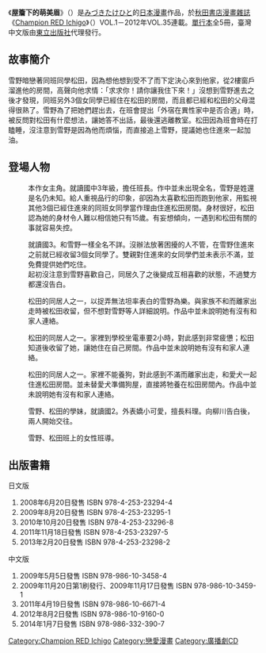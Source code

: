 {{unreferenced|time=2011-09-13T15:42:14+00:00}}
{{Infobox animanga/Headerofja
|標題= 屋簷下的萌美眉
|圖像= 
|尺寸= 
|說明= 
|日文名稱= おとまりHONEY
|英文名稱= 
|類型= 戀愛喜劇
}}
{{Infobox animanga/name
|original= 
|official= 
|formal= 屋簷下的萌美眉（{{flagicon|Taiwan}} [[東立出版社|東立出版社]]）
|common= 留宿Honey
}}
{{Infobox animanga/Manga
|標題= 
|作者= [[みづきたけひと|みづきたけひと]]
|作畫= 
|出版社= {{flagicon|Japan}} [[秋田書店|秋田書店]]<br/>{{flagicon|Taiwan}} [[東立出版社|東立出版社]]
|其他出版社= 
|連載雜誌= {{lang|ja|チャンピオンREDいちご}}
|label= 
|發售日= 
|開始= VOL.1 
|結束= 2012年VOL.35
|冊數= 全5冊
|話數= 
|其他= 
}}
{{Infobox animanga/RadioDrama
|媒體= 廣播劇CD
|標題= 
|製作= [[Frontier_Works|Frontier Works]]
|腳本= [[入江信吾|入江信吾]]
|演出= [[えのもとたかひろ|えのもとたかひろ]]
|廣播電台= 
|節目名稱= 
|書籍= 
|出版商= [[Frontier_Works|Frontier Works]]
|代理商= 
|label= 
|發售日=2008年12月25日 
|開始= 
|結束= 
|售價= 3150日圓
|銷售數量= 
|收聽率= 
|收錄時間= 
|話數= 3話+附錄1話+bonus track<br>（改編自單行本第1冊第1－3.5話）
|枚數= 1
|其他= 第4話為《Champion RED Ichigo》VOL.11附錄廣播劇CD
}}
{{Infobox animanga/Footerofja}}
《'''屋簷下的萌美眉'''》（{{lang|ja|おとまりHONEY}}）是[[みづきたけひと|みづきたけひと]]的[[日本|日本]][[漫畫|漫畫]]作品，於[[秋田書店|秋田書店]][[漫畫雜誌|漫畫雜誌]]《[[Champion_RED_Ichigo|Champion RED Ichigo]]》（{{lang|ja|チャンピオンRED いちご}}）VOL.1－2012年VOL.35連載。[[單行本|單行本]]全5冊，臺灣中文版由[[東立出版社|東立出版社]]代理發行。

==故事簡介==
雪野暗戀著同班同學松田，因為想他想到受不了而下定決心來到他家，從2樓窗戶溜進他的房間，高聲向他求情：「求求你！請你讓我住下來！」沒想到雪野進去之後才發現，同班另外3個女同學已經住在松田的房間，而且都已經和松田的父母混得很熟了。雪野為了把她們趕出去，在班會提出「外宿在異性家中是否合適」時，被反問對松田有什麼想法，讓她答不出話，最後還逃離教室。松田因為班會時在打瞌睡，沒注意到雪野是因為他而煩惱，而直接追上雪野，提議她也住進來一起加油。

==登場人物==
;{{nihongo|雪野|雪野（ゆきの）|[[聲優|聲優]]：[[遠藤綾|遠藤綾]]}}
:本作女主角。就讀國中3年級，擔任班長。作中並未出現全名，雪野是姓還是名仍未知。給人重視品行的印象，卻因為太喜歡松田而跑到他家，用監視其他3個已經住進來的同班女同學當作理由住進松田房間。身材很好，松田認為她的身材令人難以相信她只有15歲。有妄想傾向，一遇到和松田有關的事就容易失控。

;{{nihongo|松田|松田（まつだ）|聲優：[[下野紘|下野紘]]}}
:就讀國3。和雪野一樣全名不詳。沒辦法放著困擾的人不管，在雪野住進來之前就已經收留3個女同學了。雙親對住進來的女同學們並未表示不滿，並免費提供她們吃住。
:起初沒注意到雪野喜歡自己，同居久了之後變成互相喜歡的狀態，不過雙方都還沒告白。

;{{nihongo|工藤皋月|工藤 皐月（くどう さつき）|聲優：[[井上麻里奈|井上麻里奈]]}}
:松田的同居人之一，以捉弄無法坦率表白的雪野為樂。與家族不和而離家出走時被松田收留，但不想對雪野等人詳細說明。作品中並未說明她有沒有和家人連絡。

;{{nihongo|高山楓|高山 楓（たかやま かえで）|聲優：[[加藤英美里|加藤英美里]]}}
:松田的同居人之一。家裡到學校坐電車要2小時，對此感到非常疲憊；松田知道後收留了她，讓她住在自己房間。作品中並未說明她有沒有和家人連絡。

;{{nihongo|淺川惠里香|浅川 恵里香（あさかわ えりか）|聲優：[[今野宏美|今野宏美]]}}
:松田的同居人之一。家裡不能養狗，對此感到不滿而離家出走，和愛犬一起住進松田房間。並未替愛犬準備狗屋，直接將牠養在松田房間內。作品中並未說明她有沒有和家人連絡。

;{{nihongo|笹中美由紀|笹中 美由紀（ささなか みゆき）}}
:雪野、松田的學妹，就讀國2。外表嬌小可愛，擅長料理。向柳川告白後，兩人開始交往。

;{{nihongo|間宮|間宮（まみや）}}
:雪野、松田班上的女性班導。

==出版書籍==
;日文版
#2008年6月20日發售 ISBN 978-4-253-23294-4
#2009年8月20日發售 ISBN 978-4-253-23295-1
#2010年10月20日發售 ISBN 978-4-253-23296-8
#2011年11月18日發售 ISBN 978-4-253-23297-5
#2013年2月20日發售 ISBN 978-4-253-23298-2
;中文版
#2009年5月5日發售 ISBN 978-986-10-3458-4 
#2009年11月20日第1刷發行、2009年11月17日發售 ISBN 978-986-10-3459-1 
#2011年4月19日發售 ISBN 978-986-10-6671-4
#2012年8月2日發售 ISBN 978-986-10-9160-0
#2014年1月7日發售 ISBN 978-986-332-390-7

{{DEFAULTSORT:Otomari Honey}}
[[Category:Champion_RED_Ichigo|Category:Champion RED Ichigo]]
[[Category:戀愛漫畫|Category:戀愛漫畫]]
[[Category:廣播劇CD|Category:廣播劇CD]]